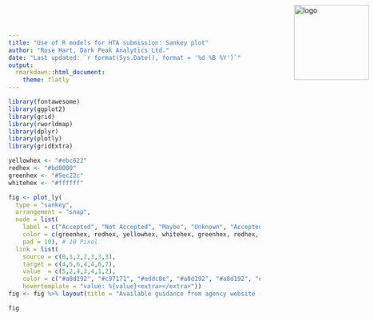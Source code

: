 ```yaml
---
title: "Use of R models for HTA submission: Sankey plot"
author: "Rose Hart, Dark Peak Analytics Ltd."
date: "Last updated: `r format(Sys.Date(), format = '%d %B %Y')`"
output:
  rmarkdown::html_document:
    theme: flatly
---
```


<style type="text/css">
.main-container {
  max-width: 20000px;
  margin-left: 50px;
  margin-right: 50px;
  margin-bottom: 50px;
}
</style>

<p><a href="https://darkpeakanalytics.com/" target="_blank">
  <img src = "DPAlogo.jpg" 
       alt = 'logo'
       style = 'position:absolute; top:0; right:0; padding:10px;'
       width = '150px'
       heigth = '150px' >
</a></p>       


```r
library(fontawesome)
library(ggplot2)
library(grid)
library(rworldmap)
library(dplyr)
library(plotly)
library(gridExtra)
```

```r
yellowhex <- "#ebc622"
redhex <- "#bd0000"
greenhex <- "#5ec22c"
whitehex <- "#ffffff"

fig <- plot_ly(
  type = "sankey",
  arrangement = "snap",
  node = list(
    label = c("Accepted", "Not Accepted", "Maybe", "Unknown", "Accepted", "Not Accepted", "Maybe", "Unknown"),
    color = c(greenhex, redhex, yellowhex, whitehex, greenhex, redhex, yellowhex, whitehex),
    pad = 10), # 10 Pixel
  link = list(
    source = c(0,1,2,2,3,3,3),
    target = c(4,5,6,4,4,6,7),
    value  = c(5,2,4,3,4,1,2),
    color = c("#a8d192", "#c97171", "#eddc8e", "#a8d192", "#a8d192", "#eddc8e", "#d1d1d1"),
    hovertemplate = "value: %{value}<extra></extra>"))
fig <- fig %>% layout(title = "Available guidance from agency website -> Guidance + Correspondance")

fig
```
